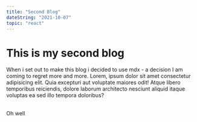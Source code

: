 ```yaml
---
title: "Second Blog"
dateString: "2021-10-07"
topic: "react"
---
```


# This is my second blog

When i set out to make this blog i decided to use mdx - a decision I am coming to regret more and more. Lorem, ipsum dolor sit amet consectetur adipisicing elit. Quia excepturi aut voluptate maiores odit! Atque libero temporibus reiciendis, dolore laborum architecto nesciunt aliquid itaque voluptas ea sed illo tempora doloribus?

<br />
Oh well
